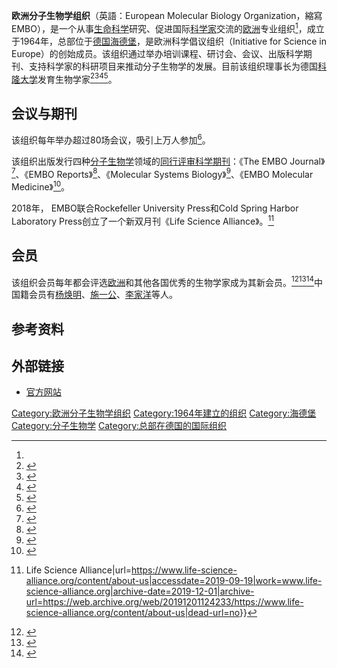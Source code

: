 {{Infobox organization
|name         = The European Molecular Biology Organization (EMBO)
|image        = EMBO Logo.png
|motto        = Excellence in the life sciences
|formation    = 1964年
|purpose      = 促进欧洲生命科学研究
|headquarters = 德国[[海德堡|海德堡]]<ref name="urlCouncil"/>
|membership   = 1700 名会员<ref>{{cite journal |last=Ashburner |first=Michael| authorlink=Michael Ashburner |year=1993 |title= EMBO membership list|journal=The EMBO Journal |publisher= |volume=12 |issue=2 |pages= i23–i44 |pmc=413273 }}</ref>
|leader_title = 理事长
|leader_name  = [[Maria_Leptin|Maria Leptin]]<ref name="urlCouncil">{{cite web|url=http://www.embo.org/about-embo/council|title=EMBO Council|format=|work=|accessdate=2015-12-04|author=Anon|year=2015|archive-date=2016-02-10|archive-url=https://web.archive.org/web/20160210172736/http://embo.org/about-embo/council|dead-url=no}}</ref>
|website      = {{URL|embo.org}}
| key_people          = {{Plainlist|
* Maria Leptin (理事长)
* [[Paul_Nurse|Paul Nurse]] (秘书长)
* [[Detlef_Weigel|Detlef Weigel]] (委员会主席)}}
}}

'''欧洲分子生物学组织'''（英語：European Molecular Biology Organization，縮寫 EMBO），是一个从事[[生命科学|生命科学]]研究、促进国际[[科学家|科学家]]交流的[[欧洲|欧洲]]专业组织<ref name=embook/>，成立于1964年，总部位于[[德国|德国]][[海德堡|海德堡]]，是欧洲科学倡议组织（Initiative for Science in Europe）的创始成员。该组织通过举办培训课程、研讨会、会议、出版科学期刊、支持科学家的科研项目来推动分子生物学的发展。目前该组织理事长为德国[[科隆大学|科隆大学]]发育生物学家{{link-en|瑪利亞·蕾普亭|Maria Leptin}}<ref>{{Cite journal 
| last1 = Leptin | first1 = Maria
| authorlink1 = Maria Leptin
| title = Spreading the Spirit of EMBO 
| doi = 10.1126/science.1185865 
| journal = [[科学_(期刊)|科学]] 
| volume = 327 
| issue = 5962 
| pages = 126–126 
| year = 2010 
| pmid = 20056858 
| pmc = 
|bibcode = 2010Sci...327..126L }}</ref><ref name="Sanderson2009">{{cite journal|last1=Sanderson|first1=Katharine|title=Helping Europe's molecular biologists: The new EMBO director speaks to Nature News about her plans|journal=[[Nature_(journal)|Nature]]|year=2009|doi=10.1038/news.2009.657}}</ref><ref name="Ferry2014">{{cite journal|last1=Ferry|first1=Georgina|title=History: Fifty years of EMBO|journal=Nature|volume=511|issue=7508|year=2014|pages=150–151|doi=10.1038/511150a|location=London}}</ref><ref name=embook>{{cite book |last=Ferry |first=Georgina |year=2014 |title=EMBO in perspective: a half-century in the life sciences |url=http://www.embo.org/documents/anniversary/EMBO50_book.pdf |archiveurl=https://web.archive.org/web/20160824094140/http://www.embo.org/documents/anniversary/EMBO50_book.pdf|archivedate=2016-08-24|location=Heidelberg |publisher=European Molecular Biology Organization |pages=145 |isbn= 978-3-00-046271-9|oclc= 892947326}}</ref>。

==会议与期刊 ==
该组织每年举办超过80场会议，吸引上万人参加<ref name=embomeeting>{{cite web |url=http://www.the-embo-meeting.org/ |title=The EMBO Meeting |last1=Anon|date=2014 |publisher=European Molecular Biology Organization |archivedate=2014-12-18|archiveurl=https://web.archive.org/web/20141218065509/http://the-embo-meeting.org/}}</ref>。

该组织出版发行四种[[分子生物学|分子生物学]]领域的[[同行评审|同行评审]][[科学期刊|科学期刊]]：《The EMBO Journal》<ref name="emboj">{{Cite journal 
| last1 = Rørth | first1 = Pernille
| title = Authors, reviewers and editors at the EMBO Journal 
| journal = The EMBO Journal 
| volume = 24 
| issue = 22 
| pages = 3831–3833 
| year = 2005 
| pmid = 16453402 
| pmc = 1283950 
| doi = 10.1038/sj.emboj.7600851
}}</ref>、《EMBO Reports》<ref name="embor">{{Cite journal | last1 = Gannon | first1 = Frank | doi = 10.1093/embo-reports/kvd007 | title = A new journal-in more than one way | journal = EMBO Reports | volume = 1 | pages = 1 | year = 2000 | pmid =  | pmc = }}</ref>、《Molecular Systems Biology》<ref name="msb">{{Cite journal | last1 = Aebersold | first1 = Ruedi| authorlink1 = Ruedi Aebersold | doi = 10.1038/msb4100009 | title = Molecular Systems Biology: A new journal for a new biology? | journal = Molecular Systems Biology | volume = 1 | pages = E1 | year = 2005 | pmid =  | pmc = }}</ref>、《EMBO Molecular Medicine》<ref name="embomm">{{Cite journal | last1 = Caldeira | first1 = Sandra| title = Welcome to EMBO Molecular Medicine! | doi = 10.1002/emmm.200900010 | journal = EMBO Molecular Medicine | volume = 1 | issue = 1 | pages = 1 | year = 2009 | pmid =  20049694| pmc =3378109 }}</ref>。

2018年， EMBO联合Rockefeller University Press和Cold Spring Harbor Laboratory Press创立了一个新双月刊《Life Science Alliance》。<ref>{{Cite web|title=About Us {{!}} Life Science Alliance|url=https://www.life-science-alliance.org/content/about-us|accessdate=2019-09-19|work=www.life-science-alliance.org|archive-date=2019-12-01|archive-url=https://web.archive.org/web/20191201124233/https://www.life-science-alliance.org/content/about-us|dead-url=no}}</ref>

== 会员 ==
该组织会员每年都会评选[[欧洲|欧洲]]和其他各国优秀的生物学家成为其新会员。<ref name=award>{{cite web|archiveurl=https://web.archive.org/web/20160509193526/http://www.embo.org/members|archivedate=2016-05-09|url=http://www.embo.org/members|website=embo.org|publisher=European Molecular Biology Organization|location=Heidelberg|first=Larisa |last=Bulgatova|year=2016|title=Members}}</ref><ref name=year2016>{{cite web|archiveurl=https://web.archive.org/web/20160815104046/http://www.embo.org/news/press-releases/2016/58-life-science-researchers-elected-as-new-embo-members|archivedate=2016-08-15|url=http://www.embo.org/news/press-releases/2016/58-life-science-researchers-elected-as-new-embo-members|title=58 life science researchers elected as new EMBO Members|year=2016|first=Tilmann|last=Kießling|publisher=EMBO|website=embo.org}}</ref><ref>{{cite web|archiveurl=https://web.archive.org/web/20160418234142/http://people.embo.org/|archivedate=2016-04-18|url=http://people.embo.org|website=embo.org|publisher=European Molecular Biology Organization|location=Heidelberg|title=Find people in the EMBO Communities|author=Anon|year=2016}}</ref>中国籍会员有[[杨焕明|杨焕明]]、[[施一公|施一公]]、[[李家洋|李家洋]]等人。

==参考资料==
{{reflist|2}}

== 外部链接 ==
*[http://www.embo.org/ 官方网站] {{Wayback|url=http://www.embo.org/ |date=20161008033200 }}

[[Category:欧洲分子生物学组织|Category:欧洲分子生物学组织]]
[[Category:1964年建立的组织|Category:1964年建立的组织]]
[[Category:海德堡|Category:海德堡]]
[[Category:分子生物学|Category:分子生物学]]
[[Category:总部在德国的国际组织|Category:总部在德国的国际组织]]
